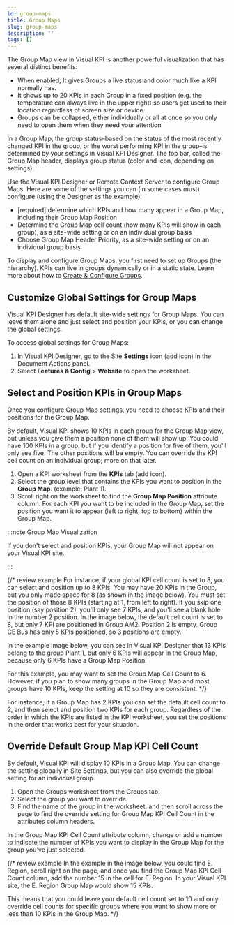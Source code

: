 ```yaml
---
id: group-maps
title: Group Maps
slug: group-maps
description: ''
tags: []
---
```



The Group Map view in Visual KPI is another powerful visualization that has several distinct benefits:

- When enabled, It gives Groups a live status and color much like a KPI normally has.
- It shows up to 20 KPIs in each Group in a fixed position (e.g. the temperature can always live in the upper right) so users get used to their location regardless of screen size or device.
- Groups can be collapsed, either individually or all at once so you only need to open them when they need your attention

<StylizedImage
  imgURL="img/designer/groups-query-example1.png"
  alt="Group Map End User"
/>

In a Group Map, the group status–based on the status of the most recently changed KPI in the group, or the worst performing KPI in the group–is determined by your settings in Visual KPI Designer. The top bar, called the Group Map header, displays group status (color and icon, depending on settings).

Use the Visual KPI Designer or Remote Context Server to configure Group Maps. Here are some of the settings you can (in some cases must) configure (using the Designer as the example):

- [required] determine which KPIs and how many appear in a Group Map, including their Group Map Position
- Determine the Group Map cell count (how many KPIs will show in each group), as a site-wide setting or on an individual group basis
- Choose Group Map Header Priority, as a site-wide setting or on an individual group basis

To display and configure Group Maps, you first need to set up Groups (the hierarchy). KPIs can live in groups dynamically or in a static state. Learn more about how to [Create & Configure Groups](/docs/visual-kpi-design/design/groups#create-a-new-group).

## Customize Global Settings for Group Maps

Visual KPI Designer has default site-wide settings for Group Maps. You can leave them alone and just select and position your KPIs, or you can change the global settings.

To access global settings for Group Maps:

1. In Visual KPI Designer, go to the Site **Settings** icon (add icon) in the Document Actions panel.
2. Select **Features & Config** > **Website** to open the worksheet.

## Select and Position KPIs in Group Maps

Once you configure Group Map settings, you need to choose KPIs and their positions for the Group Map.

By default, Visual KPI shows 10 KPIs in each group for the Group Map view, but unless you give them a position none of them will show up. You could have 100 KPIs in a group, but if you identify a position for five of them, you'll only see five. The other positions will be empty. You can override the KPI cell count on an individual group; more on that later.

1. Open a KPI worksheet from the **KPIs** tab (add icon).
2. Select the group level that contains the KPIs you want to position in the **Group Map**. (example: Plant 1).
3. Scroll right on the worksheet to find the **Group Map Position** attribute column. For each KPI you want to be included in the Group Map, set the position you want it to appear (left to right, top to bottom) within the Group Map.

:::note Group Map Visualization

If you don't select and position KPIs, your Group Map will not appear on your Visual KPI site.

:::

<StylizedImage
  imgURL="img/designer/group-search.png"
  alt="Group Search"
/>

{/* review example
 For instance, if your global KPI cell count is set to 8, you can select and position up to 8 KPIs. You may have 20 KPIs in the Group, but you only made space for 8 (as shown in the image below). You must set the position of those 8 KPIs (starting at 1, from left to right). If you skip one position (say position 2), you'll only see 7 KPIs, and you'll see a blank hole in the number 2 position. In the image below, the default cell count is set to 8, but only 7 KPI are positioned in Group AM2. Position 2 is empty. Group CE Bus has only 5 KPIs positioned, so 3 positions are empty.

In the example image below, you can see in Visual KPI Designer that 13 KPIs belong to the group Plant 1, but only 6 KPIs will appear in the Group Map, because only 6 KPIs have a Group Map Position.

For this example, you may want to set the Group Map Cell Count to 6. However, if you plan to show many groups in the Group Map and most groups have 10 KPIs, keep the setting at 10 so they are consistent. */}

For instance, if a Group Map has 2 KPIs you can set the default cell count to 2, and then select and position two KPIs for each group. Regardless of the order in which the KPIs are listed in the KPI worksheet, you set the positions in the order that works best for your situation.

## Override Default Group Map KPI Cell Count

By default, Visual KPI will display 10 KPIs in a Group Map. You can change the setting globally in Site Settings, but you can also override the global setting for an individual group.

1. Open the Groups worksheet from the Groups tab.
2. Select the group you want to override.
3. Find the name of the group in the worksheet, and then scroll across the page to find the override setting for Group Map KPI Cell Count in the attributes column headers.

In the Group Map KPI Cell Count attribute column, change or add a number to indicate the number of KPIs you want to display in the Group Map for the group you've just selected. 

{/* review example 
In the example in the image below, you could find E. Region, scroll right on the page, and once you find the Group Map KPI Cell Count column, add the number 15 in the cell for E. Region. In your Visual KPI site, the E. Region Group Map would show 15 KPIs.

This means that you could leave your default cell count set to 10 and only override cell counts for specific groups where you want to show more or less than 10 KPIs in the Group Map. */}



